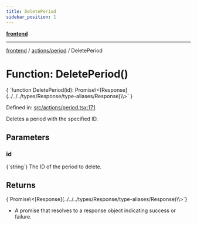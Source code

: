```yaml
---
title: DeletePeriod
sidebar_position: 1
---
```



[**frontend**](../../..)

***

[frontend](../../..) / [actions/period](..) / DeletePeriod

# Function: DeletePeriod()

<CodeBlock language="ts">
{ `function DeletePeriod(id): Promise\<[Response](../../../types/Response/type-aliases/Response)\<void\>\>` }
</CodeBlock>

Defined in: [src/actions/period.tsx:171](https://github.com/svsticky/CommitteeClash/blob/e5fd1c9fb89fe447a4c38e43ebba51eb1e51230c/frontend/src/actions/period.tsx#L171)

Deletes a period with the specified ID.

## Parameters

### id
<CodeBlock language="ts">
{`string`}
</CodeBlock>
The ID of the period to delete.

## Returns
<CodeBlock language="ts">
{`Promise\<[Response](../../../types/Response/type-aliases/Response)\<void\>\>`}
</CodeBlock>

- A promise that resolves to a response object indicating success or failure.
